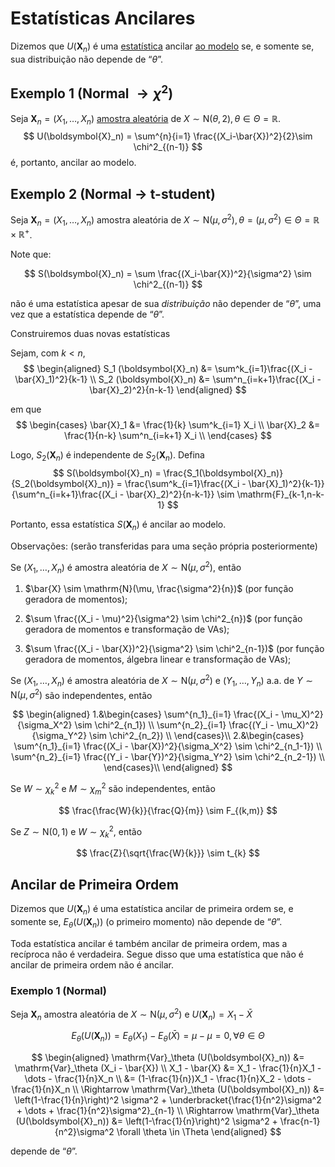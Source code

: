 # Estatísticas Ancilares

Dizemos que $U(\boldsymbol{X}_n)$ é uma [estatística](estatisticas.qmd) ancilar [ao modelo](modelo-estatistico.qmd) se,
e somente se, sua distribuição não depende de "$\theta$".

## Exemplo 1 (Normal $\rightarrow \chi^2$)
Seja $\boldsymbol{X}_n = (X_1,\dots,X_n)$ [amostra aleatória](populacao-e-amostra.qmd#sec-aa)
de $X\sim\mathrm{N}(\theta,2),\theta \in \Theta=\mathbb{R}$.
$$
U(\boldsymbol{X}_n) = \sum^{n}{i=1} \frac{(X_i-\bar{X})^2}{2}\sim \chi^2_{(n-1)}
$$
é, portanto, ancilar ao modelo.

## Exemplo 2 (Normal $\rightarrow$ t-student)
Seja $\boldsymbol{X}_n = (X_1,\dots,X_n)$ amostra aleatória de
$X\sim\mathrm{N}(\mu,\sigma^2),\theta = (\mu,\sigma^2) \in \Theta=\mathbb{R}\times\mathbb{R}^+$.

Note que:

$$
S(\boldsymbol{X}_n) = \sum \frac{(X_i-\bar{X})^2}{\sigma^2} \sim \chi^2_{(n-1)}
$$

não é uma estatística apesar de sua *distribuição* não depender de "$\theta$", uma vez que a estatística depende
de "$\theta$".

Construiremos duas novas estatísticas

Sejam, com $k<n$,
$$
\begin{aligned}
S_1 (\boldsymbol{X}_n) &= \sum^k_{i=1}\frac{(X_i - \bar{X}_1)^2}{k-1} \\
S_2 (\boldsymbol{X}_n) &= \sum^n_{i=k+1}\frac{(X_i - \bar{X}_2)^2}{n-k-1}
\end{aligned}
$$

em que
$$
\begin{cases}
\bar{X}_1 &= \frac{1}{k} \sum^k_{i=1} X_i \\
\bar{X}_2 &= \frac{1}{n-k} \sum^n_{i=k+1} X_i \\
\end{cases}
$$

Logo, $S_2(\boldsymbol{X}_n)$ é independente de $S_2(\boldsymbol{X}_n)$. Defina
$$
S(\boldsymbol{X}_n) = \frac{S_1(\boldsymbol{X}_n)}{S_2(\boldsymbol{X}_n)} =
\frac{\sum^k_{i=1}\frac{(X_i - \bar{X}_1)^2}{k-1}}{\sum^n_{i=k+1}\frac{(X_i - \bar{X}_2)^2}{n-k-1}}
\sim \mathrm{F}_{k-1,n-k-1}
$$

Portanto, essa estatística $S(\boldsymbol{X}_n)$ é ancilar ao modelo.

<!-- TODO: criar seção própria com as provas disso -->
Observações: (serão transferidas para uma seção própria posteriormente)

Se $(X_1,\dots,X_n)$ é amostra aleatória de $X\sim \mathrm{N}(\mu,\sigma^2)$, então

1. $\bar{X} \sim \mathrm{N}(\mu, \frac{\sigma^2}{n})$ (por função geradora de momentos);

2. $\sum \frac{(X_i - \mu)^2}{\sigma^2} \sim \chi^2_{n})$ (por função geradora de momentos e transformação de VAs);

3. $\sum \frac{(X_i - \bar{X})^2}{\sigma^2} \sim \chi^2_{n-1})$ (por função geradora de momentos, álgebra linear e transformação de VAs);

Se $(X_1,\dots,X_n)$ é amostra aleatória de $X\sim \mathrm{N}(\mu,\sigma^2)$ e $(Y_1,\dots,Y_n)$ a.a. de $Y\sim\mathrm{N}(\mu,\sigma^2)$
são independentes, então

$$
\begin{aligned}
1.&\begin{cases}
\sum^{n_1}_{i=1} \frac{(X_i - \mu_X)^2}{\sigma_X^2} \sim \chi^2_{n_1}) \\
\sum^{n_2}_{i=1} \frac{(Y_i - \mu_X)^2}{\sigma_Y^2} \sim \chi^2_{n_2}) \\
\end{cases}\\
2.&\begin{cases}
\sum^{n_1}_{i=1} \frac{(X_i - \bar{X})^2}{\sigma_X^2} \sim \chi^2_{n_1-1}) \\
\sum^{n_2}_{i=1} \frac{(Y_i - \bar{Y})^2}{\sigma_Y^2} \sim \chi^2_{n_2-1}) \\
\end{cases}\\
\end{aligned}
$$

Se $W\sim\chi^2_k$ e $M\sim\chi^2_m$ são independentes, então

$$
\frac{\frac{W}{k}}{\frac{Q}{m}} \sim F_{(k,m)}
$$

Se $Z\sim\mathrm{N}(0,1)$ e $W\sim\chi^2_{k}$, então

$$
\frac{Z}{\sqrt{\frac{W}{k}}} \sim t_{k}
$$

## Ancilar de Primeira Ordem

Dizemos que $U(\boldsymbol{X}_n)$ é uma estatística ancilar de primeira ordem se, e somente se,
$E_{\theta}\left(U(\boldsymbol{X}_n)\right)$ (o primeiro momento) não depende de "$\theta$".

Toda estatística ancilar é também ancilar de primeira ordem, mas a recíproca não é verdadeira. Segue disso que uma
estatística que não é ancilar de primeira ordem não é ancilar.

### Exemplo 1 (Normal)
Seja $\boldsymbol{X}_n$ amostra aleatória de $X\sim\mathrm{N}(\mu,\sigma^2)$ e $U(\boldsymbol{X}_n) = X_1 - \bar{X}$

$$
E_\theta(U(\boldsymbol{X}_n)) = E_\theta(X_1) - E_\theta(\bar{X}) = \mu - \mu = 0, \forall \theta \in \Theta
$$

$$
\begin{aligned}
\mathrm{Var}_\theta (U(\boldsymbol{X}_n)) &= \mathrm{Var}_\theta (X_i - \bar{X}) \\
X_1 - \bar{X} &= X_1 - \frac{1}{n}X_1 - \dots - \frac{1}{n}X_n \\
&= (1-\frac{1}{n})X_1 - \frac{1}{n}X_2 - \dots - \frac{1}{n}X_n \\
\Rightarrow 
\mathrm{Var}_\theta (U(\boldsymbol{X}_n)) &= \left(1-\frac{1}{n}\right)^2 \sigma^2 + \underbracket{\frac{1}{n^2}\sigma^2 + \dots + \frac{1}{n^2}\sigma^2}_{n-1} \\
\Rightarrow 
\mathrm{Var}_\theta (U(\boldsymbol{X}_n)) &= \left(1-\frac{1}{n}\right)^2 \sigma^2 + \frac{n-1}{n^2}\sigma^2 \forall \theta \in \Theta
\end{aligned}
$$

depende de "$\theta$".
